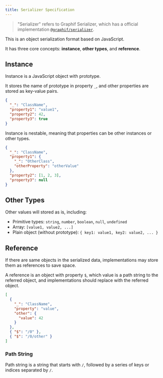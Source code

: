 ```yaml
---
title: Serializer Specification
---
```


> "Serializer" refers to Graphif Serializer, which has a official implementation [`@graphif/serializer`](/docs/serializer).

This is an object serialization format based on JavaScript.

It has three core concepts: **instance**, **other types**, and **reference**.

## Instance

Instance is a JavaScript object with prototype.

It stores the name of prototype in property `_`, and other properties are stored as key-value pairs.

```json
{
  "_": "ClassName",
  "property1": "value1",
  "property2": 42,
  "property3": true
}
```

Instance is nestable, meaning that properties can be other instances or other types.

```json
{
  "_": "ClassName",
  "property1": {
    "_": "OtherClass",
    "otherProperty": "otherValue"
  },
  "property2": [1, 2, 3],
  "property3": null
}
```

## Other Types

Other values will stored as is, including:

- Primitive types: `string`, `number`, `boolean`, `null`, `undefined`
- Array: `[value1, value2, ...]`
- Plain object (without prototype): `{ key1: value1, key2: value2, ... }`

## Reference

If there are same objects in the serialized data, implementations may store them as references to save space.

A reference is an object with property `$`, which value is a path string to the referred object, and implementations should replace with the referred object.

```json
[
  {
    "_": "ClassName",
    "property": "value",
    "other": {
      "value": 42
    }
  },
  { "$": "/0" },
  { "$": "/0/other" }
]
```

### Path String

Path string is a string that starts with `/`, followed by a series of keys or indices separated by `/`.
